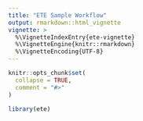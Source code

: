 ```yaml
---
title: "ETE Sample Workflow"
output: rmarkdown::html_vignette
vignette: >
  %\VignetteIndexEntry{ete-vignette}
  %\VignetteEngine{knitr::rmarkdown}
  %\VignetteEncoding{UTF-8}
---
```


```r
knitr::opts_chunk$set(
  collapse = TRUE,
  comment = "#>"
)
```

```r
library(ete)
```
